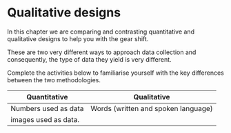 # Qualitative designs

In this chapter we are comparing and contrasting quantitative and qualitative designs to help you with the gear shift.

These are two very different ways to approach data collection and consequently, the type of data they yield is very different.

Complete the activities below to familiarise yourself with the key differences between the two methodologies.


|Quantitative         |Qualitative       |
|---------------------|------------------|
|Numbers used as data |Words (written and spoken language)<br />
                      |images used as data.
